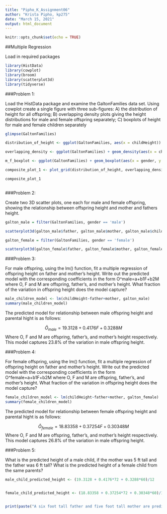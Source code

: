 ---
title: "Pipho_K_Assignment06"
author: "Krista Pipho, kp275"
date: "March 15, 2021"
output: html_document
---

```{r setup, include=FALSE}
knitr::opts_chunk$set(echo = TRUE)
```


##Multiple Regression 

Load in required packages

```{r, echo=FALSE, message = FALSE, warning=FALSE}

library(HistData)
library(cowplot)
library(broom)
library(scatterplot3d)
library(tidyverse)


```

###Problem 1:

Load the HistData package and examine the GaltonFamilies data set. Using cowplot create a single figure with three sub-figures: A) the distribution of height for all offspring; B) overlapping density plots giving the height distributions for male and female offspring separately; C) boxplots of height for male and female children separately

```{r fig1, fig.width = 10, message = FALSE, warning=FALSE}
glimpse(GaltonFamilies)

distribution_of_height <- ggplot(GaltonFamilies, aes(x = childHeight)) + geom_histogram() + labs(x = "Child Height", y = "Count", title = "A. Distribution of Height for all Offspring")

overlapping_density <- ggplot(GaltonFamilies) + geom_density(aes(x = childHeight, fill = gender), alpha = .5) + labs(x = "Child Height", y = "Count", title = "B. Height Distributions for Male and Female Children")

m_f_boxplot <- ggplot(GaltonFamilies) + geom_boxplot(aes(x = gender, y = childHeight, color = gender)) + labs(x = "Child Gender", y = "Child Height", title = "C. Child Height by Sex")

composite_plot_1 <- plot_grid(distribution_of_height, overlapping_density, m_f_boxplot, labels("A.","B.","C."))

composite_plot_1



```


###Problem 2:

Create two 3D scatter plots, one each for male and female offspring, showing the relationship between offspring height and mother and fathers height. 

```{r}

galton_male = filter(GaltonFamilies, gender == 'male')

scatterplot3d(galton_male$father, galton_male$mother, galton_male$childHeight, pch = 16, color = "steelblue", angle = 75, main = "Parental Height and Male Offspring Height", xlab = "Father Height (Inches)", ylab = "Mother Height (Inches)", zlab = "Child Height (Inches)")

galton_female = filter(GaltonFamilies, gender == 'female')

scatterplot3d(galton_female$father, galton_female$mother, galton_female$childHeight, pch = 16, color = "steelblue", angle = 75, main = "Parental Height and Female Offspring Height", xlab = "Father Height (Inches)", ylab = "Mother Height (Inches)", zlab = "Child Height (Inches)")

```

###Problem 3:

For male offspring, using the lm() function, fit a multiple regression of offspring height on father and mother's height. Write out the predicted model with the corresponding coefficients in the form O^male=a+b1F+b2M where O, F and M are offspring, father's, and mother's height. What fraction of the variation in offspring height does the model capture?


```{r}

male_children_model <- lm(childHeight~father+mother, galton_male)
summary(male_children_model)

```

The predicted model for relationship between male offspring height and parental hight is as follows:

$$\hat{O}_{male} =  19.3128 + 0.4176F + 0.3288M$$
Where  O, F and M are offspring, father's, and mother's height respectively. This model captures 23.8% of the variation in male offspring height. 

###Problem 4:

For female offspring, using the lm() function, fit a multiple regression of offspring height on father and mother's height. Write out the predicted model with the corresponding coefficients in the form O^female=a+b1F+b2M where O, F and M are offspring, father's, and mother's height. What fraction of the variation in offspring height does the model capture? 


```{r}

female_children_model <- lm(childHeight~father+mother, galton_female)
summary(female_children_model)

```

The predicted model for relationship between female offspring height and parental hight is as follows:

$$\hat{O}_{female} =  18.83358 + 0.37254F + 0.30348M$$
Where  O, F and M are offspring, father's, and mother's height respectively. This model captures 26.8% of the variation in male offspring height. 


###Problem 5:

What is the predicted height of a male child, if the mother was 5 ft tall and the father was 6 ft tall? What is the predicted height of a female child from the same parents?

```{r}
male_child_predicted_height <- (19.3128 + 0.4176*72 + 0.3288*60)/12


female_child_predicted_height <- (18.83358 + 0.37254*72 + 0.30348*60)/12


print(paste("A six foot tall father and five foot tall mother are predicted to have a ", male_child_predicted_height, " foot tall male child or a ", female_child_predicted_height, " foot tall female child."))
```


